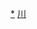 <div style="position: relative" class="center">
{{Image label begin|image=Administrative Division Garze.png|width={{{1|499}}}|link=}} 
{{Image label|x=1450|y=1720|scale={{{1|499}}}/1780|text=[[康定市|<span style="color: black;">'''康定市'''</span>]]}}
{{Image label|x=1580|y=1810|scale={{{1|499}}}/1780|text=[[泸定县|<span style="color: black;">'''泸定县'''</span>]]}}
{{Image label|x=1480|y=1330|scale={{{1|499}}}/1780|text=[[丹巴县|<span style="color: black;">'''丹巴县'''</span>]]}}
{{Image label|x=1420|y=2140|scale={{{1|499}}}/1780|text=[[九龙县|<span style="color: black;">'''九龙县'''</span>]]}}
{{Image label|x=1190|y=1750|scale={{{1|499}}}/1780|text=[[雅江县|<span style="color: black;">'''雅江县'''</span>]]}}
{{Image label|x=1260|y=1360|scale={{{1|499}}}/1780|text=[[道孚县|<span style="color: black;">'''道孚县'''</span>]]}}
{{Image label|x=1100|y=1130|scale={{{1|499}}}/1780|text=[[炉霍县|<span style="color: black;">'''炉霍县'''</span>]]}}
{{Image label|x=800|y=830|scale={{{1|499}}}/1780|text={{vtext|[[甘孜县|<span style="color: black;">'''甘孜县'''</span>]]}}}}
{{Image label|x=950|y=1320|scale={{{1|499}}}/1780|text=[[新龙县|<span style="color: black;">'''新龙县'''</span>]]}}
{{Image label|x=510|y=890|scale={{{1|499}}}/1780|text=[[德格县|<span style="color: black;">'''德格县'''</span>]]}}
{{Image label|x=620|y=1290|scale={{{1|499}}}/1780|text=[[白玉县|<span style="color: black;">'''白玉县'''</span>]]}}
{{Image label|x=250|y=420|scale={{{1|499}}}/1780|text=[[石渠县|<span style="color: black;">'''石渠县'''</span>]]}}
{{Image label|x=940|y=780|scale={{{1|499}}}/1780|text=[[色达县|<span style="color: black;">'''色达县'''</span>]]}}
{{Image label|x=920|y=1770|scale={{{1|499}}}/1780|text=[[理塘县|<span style="color: black;">'''理塘县'''</span>]]}}
{{Image label|x=660|y=1700|scale={{{1|499}}}/1780|text={{vtext|[[巴塘县|<span style="color: black;">'''巴塘县'''</span>]]}}}}
{{Image label|x=770|y=2060|scale={{{1|499}}}/1780|text=[[乡城县|<span style="color: black;">'''乡城县'''</span>]]}}
{{Image label|x=990|y=2110|scale={{{1|499}}}/1780|text={{vtext|[[稻城县|<span style="color: black;">'''稻城县'''</span>]]}}}}
{{Image label|x=650|y=2160|scale={{{1|499}}}/1780|text={{vtext|[[得荣县|<span style="color: black;">'''得荣县'''</span>]]}}}}
</div>
<noinclude>
[[Category:甘孜行政区划|*]]
[[Category:中华人民共和国地级行政区划图|川]]
</noinclude>